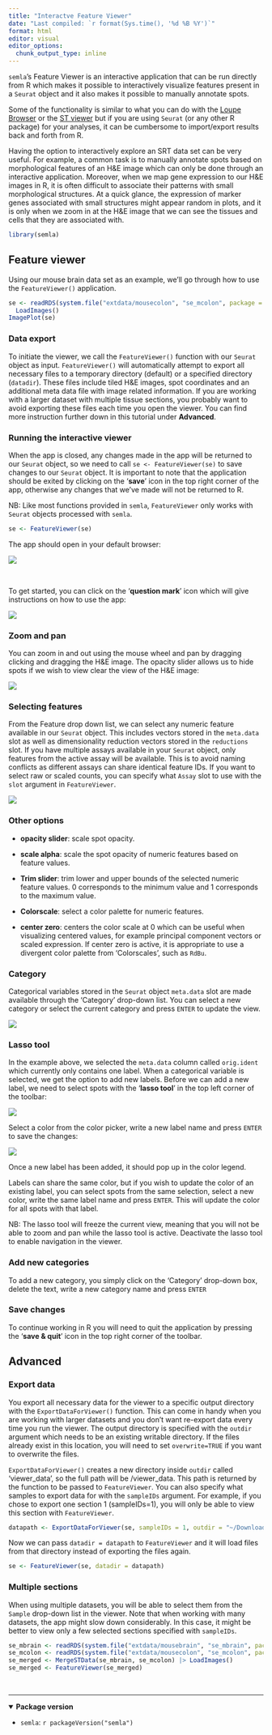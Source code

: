 ```yaml
---
title: "Interactve Feature Viewer"
date: "Last compiled: `r format(Sys.time(), '%d %B %Y')`"
format: html
editor: visual
editor_options: 
  chunk_output_type: inline
---
```


`semla`'s Feature Viewer is an interactive application that can be run directly from R which makes it possible to interactively visualize features present in a `Seurat` object and it also makes it possible to manually annotate spots.

Some of the functionality is similar to what you can do with the [Loupe Browser](https://www.10xgenomics.com/products/loupe-browser) or the [ST viewer](https://pubmed.ncbi.nlm.nih.gov/30875427/) but if you are using `Seurat` (or any other R package) for your analyses, it can be cumbersome to import/export results back and forth from R.

Having the option to interactively explore an SRT data set can be very useful. For example, a common task is to manually annotate spots based on morphological features of an H&E image which can only be done through an interactive application. Moreover, when we map gene expression to our H&E images in R, it is often difficult to associate their patterns with small morphological structures. At a quick glance, the expression of marker genes associated with small structures might appear random in plots, and it is only when we zoom in at the H&E image that we can see the tissues and cells that they are associated with.

```r
library(semla)
```

## Feature viewer

Using our mouse brain data set as an example, we'll go through how to use the `FeatureViewer()` application.

```r
se <- readRDS(system.file("extdata/mousecolon", "se_mcolon", package = "semla")) |> 
  LoadImages()
ImagePlot(se)
```

### Data export

To initiate the viewer, we call the `FeatureViewer()` function with our `Seurat` object as input. `FeatureViewer()` will automatically attempt to export all necessary files to a temporary directory (default) or a specified directory (`datadir`). These files include tiled H&E images, spot coordinates and an additional meta data file with image related information. If you are working with a larger dataset with multiple tissue sections, you probably want to avoid exporting these files each time you open the viewer. You can find more instruction further down in this tutorial under **Advanced**.

### Running the interactive viewer

When the app is closed, any changes made in the app will be returned to our `Seurat` object, so we need to call `se <- FeatureViewer(se)` to save changes to our `Seurat` object. It is important to note that the application should be exited by clicking on the '**save**' icon in the top right corner of the app, otherwise any changes that we've made will not be returned to R.

NB: Like most functions provided in `semla`, `FeatureViewer` only works with `Seurat` objects processed with `semla`.

```r
se <- FeatureViewer(se)
```

The app should open in your default browser:

![](feature_viewer_start.png)

<br>

To get started, you can click on the '**question mark**' icon which will give instructions on how to use the app:

![](help_menu.png)

### Zoom and pan

You can zoom in and out using the mouse wheel and pan by dragging clicking and dragging the H&E image. The opacity slider allows us to hide spots if we wish to view clear the view of the H&E image:

![](zoom_in.png)

### Selecting features

From the Feature drop down list, we can select any numeric feature available in our `Seurat` object. This includes vectors stored in the `meta.data` slot as well as dimensionality reduction vectors stored in the `reductions` slot. If you have multiple assays available in your `Seurat` object, only features from the active assay will be available. This is to avoid naming conflicts as different assays can share identical feature IDs. If you want to select raw or scaled counts, you can specify what `Assay` slot to use with the `slot` argument in `FeatureViewer`.

![](numeric_features.png)

### Other options

-   **opacity slider**: scale spot opacity.

-   **scale alpha**: scale the spot opacity of numeric features based on feature values.

-   **Trim slider**: trim lower and upper bounds of the selected numeric feature values. 0 corresponds to the minimum value and 1 corresponds to the maximum value.

-   **Colorscale**: select a color palette for numeric features.

-   **center zero**: centers the color scale at 0 which can be useful when visualizing centered values, for example principal component vectors or scaled expression. If center zero is active, it is appropriate to use a divergent color palette from 'Colorscales', such as `RdBu`.

### Category

Categorical variables stored in the `Seurat` object `meta.data` slot are made available through the 'Category' drop-down list. You can select a new category or select the current category and press `ENTER` to update the view.

![](categorical_features.png)

### Lasso tool

In the example above, we selected the `meta.data` column called `orig.ident` which currently only contains one label. When a categorical variable is selected, we get the option to add new labels. Before we can add a new label, we need to select spots with the '**lasso tool**' in the top left corner of the toolbar:

![](lasso_tool.png)

Select a color from the color picker, write a new label name and press `ENTER` to save the changes:

![](new_label.png)

Once a new label has been added, it should pop up in the color legend.

Labels can share the same color, but if you wish to update the color of an existing label, you can select spots from the same selection, select a new color, write the same label name and press `ENTER`. This will update the color for all spots with that label.

NB: The lasso tool will freeze the current view, meaning that you will not be able to zoom and pan while the lasso tool is active. Deactivate the lasso tool to enable navigation in the viewer.

### Add new categories

To add a new category, you simply click on the 'Category' drop-down box, delete the text, write a new category name and press `ENTER`

### Save changes

To continue working in R you will need to quit the application by pressing the '**save & quit**' icon in the top right corner of the toolbar.

## Advanced

### Export data

You export all necessary data for the viewer to a specific output directory with the `ExportDataForViewer()` function. This can come in handy when you are working with larger datasets and you don't want re-export data every time you run the viewer. The output directory is specified with the `outdir` argument which needs to be an existing writable directory. If the files already exist in this location, you will need to set `overwrite=TRUE` if you want to overwrite the files.

`ExportDataForViewer()` creates a new directory inside `outdir` called 'viewer_data', so the full path will be <OUTDIR>/viewer_data. This path is returned by the function to be passed to `FeatureViewer`. You can also specify what samples to export data for with the `sampleIDs` argument. For example, if you chose to export one section 1 (sampleIDs=1), you will only be able to view this section with `FeatureViewer`.

```r
datapath <- ExportDataForViewer(se, sampleIDs = 1, outdir = "~/Downloads/")
```

Now we can pass `datadir = datapath` to `FeatureViewer` and it will load files from that directory instead of exporting the files again.

```r
se <- FeatureViewer(se, datadir = datapath)
```

### Multiple sections

When using multiple datasets, you will be able to select them from the `Sample` drop-down list in the viewer. Note that when working with many datasets, the app might slow down considerably. In this case, it might be better to view only a few selected sections specified with `sampleIDs`.

```r
se_mbrain <- readRDS(system.file("extdata/mousebrain", "se_mbrain", package = "semla"))
se_mcolon <- readRDS(system.file("extdata/mousecolon", "se_mcolon", package = "semla"))
se_merged <- MergeSTData(se_mbrain, se_mcolon) |> LoadImages()
se_merged <- FeatureViewer(se_merged)
```

<br>

------------------------------------------------------------------------

<details open>

<summary>**Package version**</summary>

-   `semla`: `r packageVersion("semla")`

</details>

<br>
